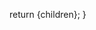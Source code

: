 
  return <MDXProvider components={uac().components}>{children}</MDXProvider>;
}

[comment]: # "↓↓↓ Editable ↓↓↓"

<ResourcesReadme />
